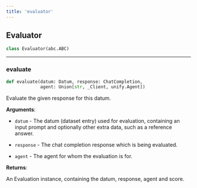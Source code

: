 ```yaml
---
title: 'evaluator'
---
```


<a id="evaluator.Evaluator"></a>

## Evaluator

```python
class Evaluator(abc.ABC)
```

<a id="evaluator.Evaluator.evaluate"></a>

---

### evaluate

```python
def evaluate(datum: Datum, response: ChatCompletion,
             agent: Union[str, _Client, unify.Agent])
```

Evaluate the given response for this datum.

**Arguments**:

- `datum` - The datum (dataset entry) used for evaluation, containing an input
  prompt and optionally other extra data, such as a reference answer.
  
- `response` - The chat completion response which is being evaluated.
  
- `agent` - The agent for whom the evaluation is for.
  

**Returns**:

  An Evaluation instance, containing the datum, response, agent and score.

<a id="evaluation"></a>
